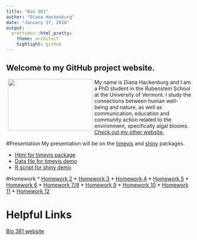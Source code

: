 ```yaml
---
title: "Bio 381"
author: "Diana Hackenburg"
date: "January 17, 2018"
output: 
  prettydoc::html_pretty:
    theme: architect
    highlight: github
---
```

## Welcome to my GitHub project website.

<img src="Diana_pinecone.jpg" align="left" hspace="5"  width="230" height="140" />
My name is Diana Hackenburg and I am a PhD student in the Rubenstein School at the University of Vermont. I study the connections between human well-being and nature, as well as communication, education and community action related to the environment, specifically algal blooms.
[Check out my other website.](https://dianahackenburg.wordpress.com)


#Presentation
My presentation will be on the [timevis](https://github.com/daattali/timevis) and [shiny](https://shiny.rstudio.com/) packages.

* [Html for timevis package](example_timevis.html)
* [Data file for timevis demo](timeline_example.csv)
* [R script for shiny demo](exampleapp/app.R)


#Homework
* [Homework 2](Homework2_Flowchart.html)
* [Homework 3](Homework3a.pdf)
* [Homework 4](homework4.html)
* [Homework 5](Homework5.html)
* [Homework 6](Homework6.html)
* [Homework 7/8](Homework7b.html)
* [Homework 9](Homework9.html)
* [Homework 10](Homework10.html)
* [Homework 11](Homework11.html)
* [Homework 12](Homework12.html)



# Helpful Links

[Bio 381 website](https://gotellilab.github.io/Bio381)